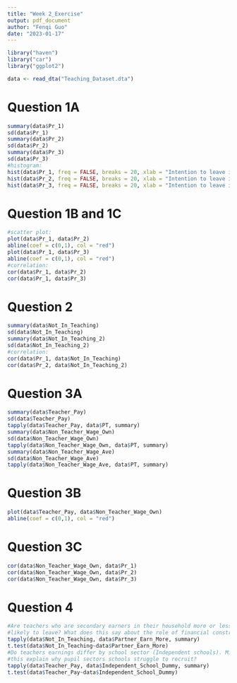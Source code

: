---
title: "Week 2_Exercise"
output: pdf_document
author: "Fenqi Guo"
date: "2023-01-17"
---

```{r setup, message=FALSE, warning=FALSE}
library("haven")
library("car")
library("ggplot2")

data <- read_dta("Teaching_Dataset.dta")
```

# Question 1A
```{r, warning=FALSE}
summary(data$Pr_1)
sd(data$Pr_1)
summary(data$Pr_2)
sd(data$Pr_2)
summary(data$Pr_3)
sd(data$Pr_3)
#histogram:
hist(data$Pr_1, freq = FALSE, breaks = 20, xlab = "Intention to leave in 1 year")
hist(data$Pr_2, freq = FALSE, breaks = 20, xlab = "Intention to leave in 2 years")
hist(data$Pr_3, freq = FALSE, breaks = 20, xlab = "Intention to leave in 5 years")
```


# Question 1B and 1C
```{r, warning=FALSE}
#scatter plot:
plot(data$Pr_1, data$Pr_2)
abline(coef = c(0,1), col = "red")
plot(data$Pr_1, data$Pr_3)
abline(coef = c(0,1), col = "red")
#correlation:
cor(data$Pr_1, data$Pr_2)
cor(data$Pr_1, data$Pr_3)
```


# Question 2
```{r, warning=FALSE}
summary(data$Not_In_Teaching)
sd(data$Not_In_Teaching)
summary(data$Not_In_Teaching_2)
sd(data$Not_In_Teaching_2)
#correlation:
cor(data$Pr_1, data$Not_In_Teaching)
cor(data$Pr_2, data$Not_In_Teaching_2)
```


# Question 3A
```{r, warning=FALSE}
summary(data$Teacher_Pay)
sd(data$Teacher_Pay)
tapply(data$Teacher_Pay, data$PT, summary) 
summary(data$Non_Teacher_Wage_Own)
sd(data$Non_Teacher_Wage_Own)
tapply(data$Non_Teacher_Wage_Own, data$PT, summary) 
summary(data$Non_Teacher_Wage_Ave)
sd(data$Non_Teacher_Wage_Ave)
tapply(data$Non_Teacher_Wage_Ave, data$PT, summary) 
```


# Question 3B
```{r, warning=FALSE}
plot(data$Teacher_Pay, data$Non_Teacher_Wage_Own)
abline(coef = c(0,1), col = "red")
```


# Question 3C
```{r, warning=FALSE}
cor(data$Non_Teacher_Wage_Own, data$Pr_1)
cor(data$Non_Teacher_Wage_Own, data$Pr_2)
cor(data$Non_Teacher_Wage_Own, data$Pr_3)
```

# Question 4
```{r, warning=FALSE}
#Are teachers who are secondary earners in their household more or less 
#likely to leave? What does this say about the role of financial constrains?
tapply(data$Not_In_Teaching, data$Partner_Earn_More, summary)
t.test(data$Not_In_Teaching~data$Partner_Earn_More)
#Do teachers earnings differ by school sector (Independent schools). Might 
#this explain why pupil sectors schools struggle to recruit?
tapply(data$Teacher_Pay, data$Independent_School_Dummy, summary)
t.test(data$Teacher_Pay~data$Independent_School_Dummy)
```